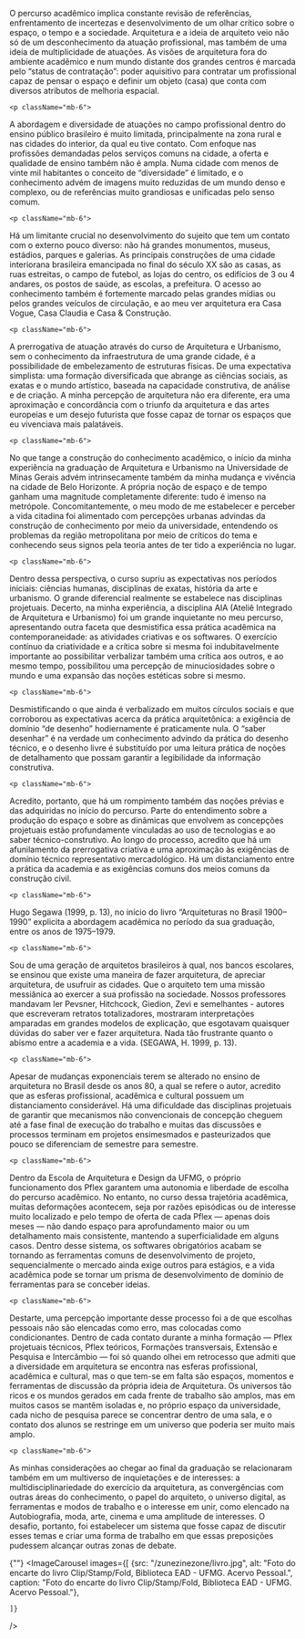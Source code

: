 
<div className="space-y-8">
  <div className="prose prose-lg max-w-none">
    <p className="mb-6">
  O percurso acadêmico implica constante revisão de referências, enfrentamento de incertezas e desenvolvimento de um olhar crítico sobre o espaço, o tempo e a sociedade. Arquitetura e a ideia de arquiteto veio não só de um desconhecimento da atuação profissional, mas também de uma ideia de multiplicidade de atuações. As visões de arquitetura fora do ambiente acadêmico e num mundo distante dos grandes centros é marcada pelo “status de contratação”: poder aquisitivo para contratar um profissional capaz de pensar o espaço e definir um objeto (casa) que conta com diversos atributos de melhoria espacial.
</p>

    <p className="mb-6">
A abordagem e diversidade de atuações no campo profissional dentro do ensino público brasileiro é muito limitada, principalmente na zona rural e nas cidades do interior, da qual eu tive contato. Com enfoque nas profissões demandadas pelos serviços comuns na cidade, a oferta e qualidade de ensino também não é ampla. Numa cidade com menos de vinte mil habitantes o conceito de “diversidade” é limitado, e o conhecimento advém de imagens muito reduzidas de um mundo denso e complexo, ou de referências muito grandiosas e unificadas pelo senso comum.
</p>

    <p className="mb-6">
Há um limitante crucial no desenvolvimento do sujeito que tem um contato com o externo pouco diverso: não há grandes monumentos, museus, estádios, parques e galerias. As principais construções de uma cidade interiorana brasileira emancipada no final do século XX são as casas, as ruas estreitas, o campo de futebol, as lojas do centro, os edifícios de 3 ou 4 andares, os postos de saúde, as escolas, a prefeitura. O acesso ao conhecimento também é fortemente marcado pelas grandes mídias ou pelos grandes veículos de circulação, e ao meu ver arquitetura era Casa Vogue, Casa Claudia e Casa & Construção.
</p>

    <p className="mb-6">
A prerrogativa de atuação através do curso de Arquitetura e Urbanismo, sem o conhecimento da infraestrutura de uma grande cidade, é a possibilidade de embelezamento de estruturas físicas. De uma expectativa simplista: uma formação diversificada que abrange as ciências sociais, as exatas e o mundo artístico, baseada na capacidade construtiva, de análise e de criação. A minha percepção de arquitetura não era diferente, era uma aproximação e concordância com o triunfo da arquitetura e das artes europeias e um desejo futurista que fosse capaz de tornar os espaços que eu vivenciava mais palatáveis. 
</p>

    <p className="mb-6">
No que tange a construção do conhecimento acadêmico, o início da minha experiência na graduação de Arquitetura e Urbanismo na Universidade de Minas Gerais advém intrinsecamente também da minha mudança e vivência na cidade de Belo Horizonte. A própria noção de espaço e de tempo ganham uma magnitude completamente diferente: tudo é imenso na metrópole. Concomitantemente, o meu modo de me estabelecer e perceber a vida citadina foi alimentado com percepções urbanas advindas da construção de conhecimento por meio da universidade, entendendo os problemas da região metropolitana por meio de críticos do tema e conhecendo seus signos pela teoria antes de ter tido a experiência no lugar.
</p>


    <p className="mb-6">
Dentro dessa perspectiva, o curso supriu as expectativas nos períodos iniciais: ciências humanas, disciplinas de exatas, história da arte e urbanismo. O grande diferencial realmente se estabelece nas disciplinas projetuais. Decerto, na minha experiência, a disciplina AIA (Ateliê Integrado de Arquitetura e Urbanismo) foi um grande inquietante no meu percurso, apresentando outra faceta que desmistifica essa prática acadêmica na contemporaneidade: as atividades criativas e os softwares. O exercício contínuo da criatividade e a crítica sobre si mesma foi indubitavelmente importante ao possibilitar verbalizar também uma crítica aos outros, e ao mesmo tempo, possibilitou uma percepção de minuciosidades sobre o mundo e uma expansão das noções estéticas sobre si mesmo. 
</p>


    <p className="mb-6">
Desmistificando o que ainda é verbalizado em muitos círculos sociais e que corroborou as expectativas acerca da prática arquitetônica: a exigência de domínio “de desenho” hodiernamente é praticamente nula. O “saber desenhar” é na verdade um conhecimento advindo da prática do desenho técnico, e o desenho livre é substituído por uma leitura prática de noções de detalhamento que possam garantir a legibilidade da informação construtiva. 
</p>


    <p className="mb-6">
Acredito, portanto, que há um rompimento também das noções prévias e das adquiridas no início do percurso. Parte do entendimento sobre a produção do espaço e sobre as dinâmicas que envolvem as concepções projetuais estão profundamente vinculadas ao uso de tecnologias e ao saber técnico-construtivo. Ao longo do processo, acredito que há um afunilamento da prerrogativa criativa e uma aproximação às exigências de domínio técnico representativo mercadológico. Há um distanciamento entre a prática da academia e as exigências comuns dos meios comuns da construção civil. 
</p>


    <p className="mb-6">
Hugo Segawa (1999, p. 13), no início do livro “Arquiteturas no Brasil 1900–1990” explicita a abordagem acadêmica no período da sua graduação, entre os anos de 1975–1979.
</p>


    <p className="mb-6">
Sou de uma geração de arquitetos brasileiros à qual, nos bancos escolares, se ensinou que existe uma maneira de fazer arquitetura, de apreciar arquitetura, de usufruir as cidades. Que o arquiteto tem uma missão messiânica ao exercer a sua profissão na sociedade. Nossos professores mandavam ler Pevsner, Hitchcock, Giedion, Zevi e semelhantes - autores que escreveram retratos totalizadores, mostraram interpretações amparadas em grandes modelos de explicação, que esgotavam quaisquer dúvidas do saber ver e fazer arquitetura. Nada tão frustrante quanto o abismo entre a academia e a vida. (SEGAWA, H. 1999, p. 13).
</p>


    <p className="mb-6">
Apesar de mudanças exponenciais terem se alterado no ensino de arquitetura no Brasil desde os anos 80, a qual se refere o autor, acredito que as esferas profissional, acadêmica e cultural possuem um distanciamento considerável. Há uma dificuldade das disciplinas projetuais de garantir que mecanismos não convencionais de concepção cheguem até a fase final de execução do trabalho e muitas das discussões e processos terminam em projetos ensimesmados e pasteurizados que pouco se diferenciam de semestre para semestre. 
</p>


    <p className="mb-6">
Dentro da Escola de Arquitetura e Design da UFMG, o próprio funcionamento dos Pflex garantem uma autonomia e liberdade de escolha do percurso acadêmico. No entanto, no curso dessa trajetória acadêmica, muitas deformações acontecem, seja por razões episódicas ou de interesse muito localizado e pelo tempo de oferta de cada Pflex —  apenas dois meses — não dando espaço para aprofundamento maior ou um detalhamento mais consistente, mantendo a superficialidade em alguns casos. Dentro desse sistema, os softwares obrigatórios acabam se tornando as ferramentas comuns de desenvolvimento de projeto, sequencialmente o mercado ainda exige outros para estágios, e a vida acadêmica pode se tornar um prisma de desenvolvimento de domínio de ferramentas para se conceber ideias.
</p>


    <p className="mb-6">
Destarte, uma percepção importante desse processo foi a de que escolhas pessoais não são elencadas como erro, mas colocadas como condicionantes. Dentro de cada contato durante a minha formação — Pflex projetuais técnicos, Pflex teóricos, Formações transversais, Extensão e Pesquisa e Intercâmbio — foi só quando olhei em retrocesso que admiti que a diversidade em arquitetura se encontra nas esferas profissional, acadêmica e cultural, mas o que tem-se em falta são espaços, momentos e ferramentas de discussão da própria ideia de Arquitetura. Os universos tão ricos e os mundos gerados em cada frente de trabalho são amplos, mas em muitos casos se mantêm isoladas e, no próprio espaço da universidade, cada nicho de pesquisa parece se concentrar dentro de uma sala, e o contato dos alunos se restringe em um universo que poderia ser muito mais amplo.
</p>


    <p className="mb-6">
As minhas considerações ao chegar ao final da graduação se relacionaram também em um multiverso de inquietações e de interesses: a multidisciplinariedade do exercício da arquitetura, as convergências com outras áreas do conhecimento, o papel do arquiteto, o universo digital, as ferramentas e modos de trabalho e o interesse em unir, como elencado na Autobiografia, moda, arte, cinema e uma amplitude de interesses. O desafio, portanto, foi estabelecer  um sistema que fosse capaz de discutir esses temas e criar uma forma de trabalho em que essas preposições pudessem alcançar outras zonas de debate.  
</p>


  </div>

  {""}
  <ImageCarousel
    images={[
        {src: "/zunezinezone/livro.jpg", alt: "Foto do encarte do livro Clip/Stamp/Fold, Biblioteca EAD - UFMG. Acervo Pessoal.", caption: "Foto do encarte do livro Clip/Stamp/Fold, Biblioteca EAD - UFMG. Acervo Pessoal."},
  
    ]}
  />



</div>

